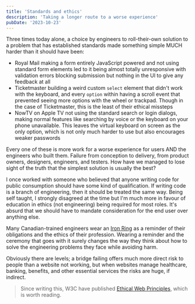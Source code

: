 ```yaml
---
title: 'Standards and ethics'
description: 'Taking a longer route to a worse experience'
pubDate: '2023-10-23'
---
```


Three times today alone, a choice by engineers to roll-their-own solution to a problem that has established standards made something simple MUCH harder than it should have been:

- Royal Mail making a form entirely JavaScript powered and not using standard form elements led to it being almost totally unresponsive with validation errors blocking submission but nothing in the UI to give any feedback at all
- Ticketmaster building a weird custom `select` element that didn't work with the keyboard, and every `option` within having a scroll event that prevented seeing more options with the wheel or trackpad. Though in the case of Ticketmaster, this is the least of their ethical missteps
- NowTV on Apple TV not using the standard search or login dialogs, making normal features like searching by voice or the keyboard on your phone unavailable. This leaves the virtual keyboard on screen as the only option, which is not only much harder to use but also encourages weaker passwords

Every one of these is more work for a worse experience for users AND the engineers who built them. Failure from conception to delivery, from product owners, designers, engineers, and testers. How have we managed to lose sight of the truth that the simplest solution is usually the best?

I once worked with someone who believed that anyone writing code for public consumption should have some kind of qualification. If writing code is a branch of engineering, then it should be treated the same way. Being self taught, I strongly disagreed at the time but I'm much more in favour of education in ethics (not engineering) being required for most roles. It's absurd that we should have to mandate consideration for the end user over anything else.

Many Canadian-trained engineers wear an [Iron Ring](https://en.wikipedia.org/wiki/Iron_Ring) as a reminder of their obligations and the ethics of their profession. Wearing a reminder and the ceremony that goes with it surely changes the way they think about how to solve the engineering problems they face while avoiding harm.

Obviously there are levels; a bridge failing offers much more direct risk to people than a website not working, but when websites manage healthcare, banking, benefits, and other essential services the risks are huge, if indirect.

> Since writing this, W3C have published [Ethical Web Principles](https://www.w3.org/TR/ethical-web-principles/), which is worth reading.

